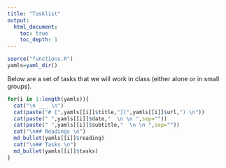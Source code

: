 ```yaml
---
title: "Tasklist"
output:
  html_document:
    toc: true
    toc_depth: 1
---
```


```r
source("functions.R")
yamls=yaml_dir()
```

Below are a set of tasks that we will work in class (either alone or in small groups).


```r
for(i in 1:length(yamls)){
  cat("\n ___ \n")
  cat(paste("# [",yamls[[i]]$title,"](",yamls[[i]]$url,") \n"))
  cat(paste(" ",yamls[[i]]$date,"  \n \n ",sep=""))
  cat(paste(" ",yamls[[i]]$subtitle,"  \n \n ",sep=""))
  cat("\n## Readings \n")
  md_bullet(yamls[[i]]$reading)
  cat("\n## Tasks \n")
  md_bullet(yamls[[i]]$tasks)
}
```
